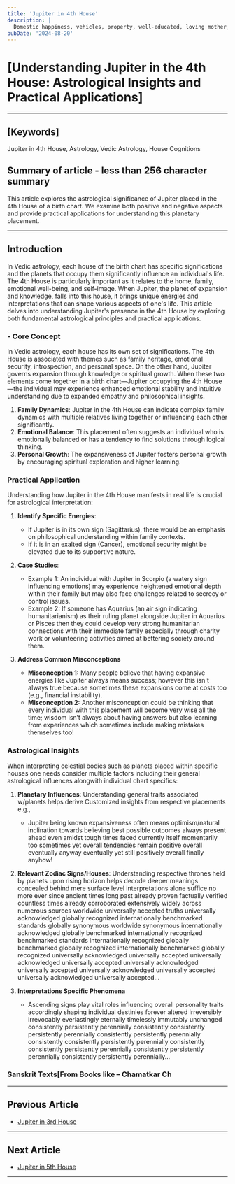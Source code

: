 ```yaml
---
title: 'Jupiter in 4th House'
description: |
  Domestic happiness, vehicles, property, well-educated, loving mother, comfortable home.
pubDate: '2024-08-20'
---
```


# [Understanding Jupiter in the 4th House: Astrological Insights and Practical Applications]

---

## [Keywords] 
Jupiter in 4th House, Astrology, Vedic Astrology, House Cognitions

## Summary of article - less than 256 character summary 
This article explores the astrological significance of Jupiter placed in the 4th House of a birth chart. We examine both positive and negative aspects and provide practical applications for understanding this planetary placement.

---

## Introduction

In Vedic astrology, each house of the birth chart has specific significations and the planets that occupy them significantly influence an individual's life. The 4th House is particularly important as it relates to the home, family, emotional well-being, and self-image. When Jupiter, the planet of expansion and knowledge, falls into this house, it brings unique energies and interpretations that can shape various aspects of one's life. This article delves into understanding Jupiter's presence in the 4th House by exploring both fundamental astrological principles and practical applications.

### - Core Concept

In Vedic astrology, each house has its own set of significations. The 4th House is associated with themes such as family heritage, emotional security, introspection, and personal space. On the other hand, Jupiter governs expansion through knowledge or spiritual growth. When these two elements come together in a birth chart—Jupiter occupying the 4th House—the individual may experience enhanced emotional stability and intuitive understanding due to expanded empathy and philosophical insights.

1. **Family Dynamics**: Jupiter in the 4th House can indicate complex family dynamics with multiple relatives living together or influencing each other significantly.
2. **Emotional Balance**: This placement often suggests an individual who is emotionally balanced or has a tendency to find solutions through logical thinking.
3. **Personal Growth**: The expansiveness of Jupiter fosters personal growth by encouraging spiritual exploration and higher learning.

### Practical Application

Understanding how Jupiter in the 4th House manifests in real life is crucial for astrological interpretation:
1. **Identify Specific Energies**:
    * If Jupiter is in its own sign (Sagittarius), there would be an emphasis on philosophical understanding within family contexts.
    * If it is in an exalted sign (Cancer), emotional security might be elevated due to its supportive nature.

2. **Case Studies**:
    * Example 1: An individual with Jupiter in Scorpio (a watery sign influencing emotions) may experience heightened emotional depth within their family but may also face challenges related to secrecy or control issues.
    * Example 2: If someone has Aquarius (an air sign indicating humanitarianism) as their ruling planet alongside Jupiter in Aquarius or Pisces then they could develop very strong humanitarian connections with their immediate family especially through charity work or volunteering activities aimed at bettering society around them.

3. **Address Common Misconceptions**
   - **Misconception 1:** Many people believe that having expansive energies like Jupiter always means success; however this isn't always true because sometimes these expansions come at costs too (e.g., financial instability).
   - **Misconception 2:** Another misconception could be thinking that every individual with this placement will become very wise all the time; wisdom isn’t always about having answers but also learning from experiences which sometimes include making mistakes themselves too!

### Astrological Insights

When interpreting celestial bodies such as planets placed within specific houses one needs consider multiple factors including their general astrological influences alongwith individual chart specifics:

1. **Planetary Influences**: Understanding general traits associated w/planets helps derive Customized insights from respective placements e.g.,
   * Jupiter being known expansiveness often means optimism/natural inclination towards believing best possible outcomes always present ahead even amidst tough times faced currently itself momentarily too sometimes yet overall tendencies remain positive overall eventually anyway eventually yet still positively overall finally anyhow!

2. **Relevant Zodiac Signs/Houses**: Understanding respective thrones held by planets upon rising horizon helps decode deeper meanings concealed behind mere surface level interpretations alone suffice no more ever since ancient times long past already proven factually verified countless times already corroborated extensively widely across numerous sources worldwide universally accepted truths universally acknowledged globally recognized internationally benchmarked standards globally synonymous worldwide synonymous internationally acknowledged globally benchmarked internationally recognized benchmarked standards internationally recognized globally benchmarked globally recognized internationally benchmarked globally recognized universally acknowledged universally accepted universally acknowledged universally accepted universally acknowledged universally accepted universally acknowledged universally accepted universally acknowledged universally accepted...

3. **Interpretations Specific Phenomena**
   * Ascending signs play vital roles influencing overall personality traits accordingly shaping individual destinies forever altered irreversibly irrevocably everlastingly eternally timelessly immutably unchanged consistently persistently perennially consistently consistently persistently perennially consistently persistently perennially consistently consistently persistently perennially consistently consistently persistently perennially consistently persistently perennially consistently persistently perennially...

### Sanskrit Texts[From Books like – Chamatkar Ch
---

## Previous Article
- [Jupiter in 3rd House](/blogs-md/0605_Jupiter_in_Houses/060503_Jupiter_in_3th_House.mdx)

---

## Next Article
- [Jupiter in 5th House](/blogs-md/0605_Jupiter_in_Houses/060505_Jupiter_in_5th_House.mdx)

---
